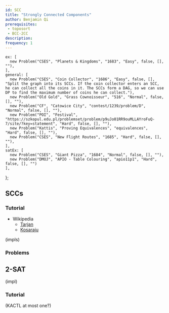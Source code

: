 ```yaml
---
id: SCC
title: "Strongly Connected Components"
author: Benjamin Qi
prerequisites:
 - toposort
 - BCC-2CC
description:
frequency: 1
---
```



    ex: [
      new Problem("CSES", "Planets & Kingdoms", "1683", "Easy", false, [], ""),
    ],
    general: [
      new Problem("CSES", "Coin Collector", "1686", "Easy", false, [], "Split the graph into its SCCs. If the coin collector enters an SCC, he can collect all the coins in it. The SCCs form a DAG, so we can use DP to find the maximum number of coins he can collect."),
      new Problem("Old Gold", "Grass Cownoisseur", "516", "Normal", false, [], ""),
      new Problem("CF", "Catowice City", "contest/1239/problem/D", "Normal", false, [], ""),
      new Problem("POI", "Festival", "https://szkopul.edu.pl/problemset/problem/p9uJo01RR9ouMLLAYroFuQ-7/site/?key=statement", "Hard", false, [], ""),
      new Problem("Kattis", "Proving Equivalences", "equivalences", "Hard", false, [], ""),
      new Problem("CSES", "New Flight Routes", "1685", "Hard", false, [], ""),
    ],
    satEx: [
      new Problem("CSES", "Giant Pizza", "1684", "Normal", false, [], ""),
      new Problem("DMOJ", "APIO - Table Colouring", "apio11p1", "Hard", false, [], "")
    ],
};

## SCCs

<Problems problems={problems.ex} />

### Tutorial

  - Wikipedia
    - [Tarjan](https://en.wikipedia.org/wiki/Tarjan%27s_strongly_connected_components_algorithm)
    - [Kosaraju](https://en.wikipedia.org/wiki/Kosaraju%27s_algorithm)

<Resources>
  <Resource source="CPH" title="17 - Strong Connectivity"></Resource>
  <Resource source="CPC" title="7 - Graphs 1" url="07_graphs_1"></Resource>
</Resources>

(impls)

### Problems

<Problems problems={problems.general} />

## 2-SAT

<Problems problems={problems.satEx} />

(impl)

### Tutorial

<Resources>
  <Resource source="CF" title="2-SAT" url="blog/entry/16205"></Resource>
</Resources>

(KACTL at most one?)
